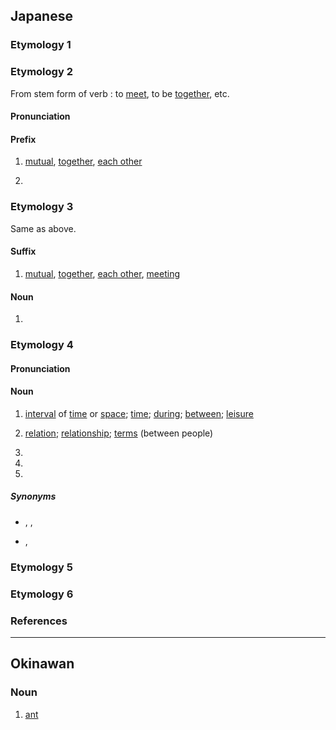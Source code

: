 {{also|アイ|Appendix:Variations of "ai"}}
==Japanese==

===Etymology 1===
{{ja-see-kango|哀|愛|隘|埃|娃|靄}}

===Etymology 2===
{{ja-spellings|h=あひ|相}}
From {{etyl|ojp|ja}} stem form of verb {{l|ja|あう}}: to [[meet]], to be [[together]], etc.

====Pronunciation====
{{ja-pron|あい|acc=1|acc_ref=NHK}}

====Prefix====
{{ja-pos|prefix}}

# [[mutual]], [[together]], [[each other]]
#: {{ja-usex-inline|'''相'''%手|'''あい'''%て|partner; opponent}}
#: {{ja-usex|兄弟はいつも'''相'''戦うものだ。|きょうだい は いつも '''あい'''-たたかう もの だ。|Brothers (siblings) will always fight ('''with each other''').}}
# {{n-g|used in official or epistolary writings for elegance or politeness}}

===Etymology 3===
{{ja-spellings|h=あひ|合い|合}}
Same as {{m|ja|相}} above.

====Suffix====
{{ja-pos|suffix}}

# [[mutual]], [[together]], [[each other]], [[meet]]ing
#: {{ja-usex-inline|意%味%'''合い'''|い%み%'''あい'''|implication, shade of meaning, nuance}}

====Noun====
{{ja-noun}}

# {{short for|合い服|lang=ja|tr={{m|ja|あいふく}}, aifuku|t=[[clothing]] [[worn]] in spring or autumn}}

===Etymology 4===
{{ja-spellings|間|h=あひ}}

====Pronunciation====
{{ja-pron|あい|acc=1|acc_ref=DJR,NHK|acc2=0|acc2_ref=DJR}}

====Noun====
{{ja-noun|あい}}

# {{lb|zh|literary|or|dialectal}} [[interval]] of [[time]] or [[space]]; [[time]]; [[during]]; [[between]]; [[leisure]]
#: {{ja-usex-inline|歯の'''間'''にものが挟む|は. の '''あい''' に もの が はさむ|something is sticking '''between''' the teeth}}
# [[relation]]; [[relationship]]; [[terms]] (between people)
#: {{ja-usex-inline|夫%婦%'''間'''が悪い|ふう%ふ% '''あい''' が わるい|the husband and wife are on bad '''terms'''}}
# {{short for|間狂言|lang=ja|tr=aikyōgen}}
# {{short for|間駒|lang=ja|tr=aigoma}}
# {{short for|間の手|lang=ja|tr=ai no te}}

=====Synonyms=====
* {{sense|interval of time or space}} {{ja-r|間|ま}}, {{ja-r|間|あいだ}}, {{ja-r|合間|あいま}}
* {{sense|relationship between people, terms}} {{ja-r|間柄|あいだがら}}, {{ja-r|仲|なか}}

===Etymology 5===
{{ja-see|藍}}

===Etymology 6===
{{ja-see|鮎}}

===References===
<references/>

----

==Okinawan==

===Noun===
{{head|ryu|noun|romaji|ai}}

# {{ryu-def|蟻}} [[ant]]